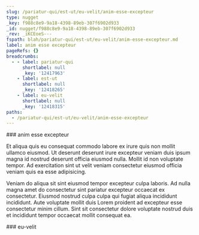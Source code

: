 ```yaml
---
slug: /pariatur-qui/est-ut/eu-velit/anim-esse-excepteur
type: nugget
_key: f988c8e9-9a18-4398-89eb-307f6902d933
_id: nugget/f988c8e9-9a18-4398-89eb-307f6902d933
_rev: _iKCEoeS---
fspath: blah/pariatur-qui/est-ut/eu-velit/anim-esse-excepteur.md
label: anim esse excepteur
pageRefs: {}
breadcrumbs:
  - - label: pariatur-qui
      shortlabel: null
      _key: '12417963'
    - label: est-ut
      shortlabel: null
      _key: '12418265'
    - label: eu-velit
      shortlabel: null
      _key: '12418315'
paths:
  - /pariatur-qui/est-ut/eu-velit/anim-esse-excepteur
---
```


<NuggetArea>
<Nugget slug="/pariatur-qui/est-ut/eu-velit/anim-esse-excepteur" type="nugget" _key="f988c8e9-9a18-4398-89eb-307f6902d933" _id="nugget/f988c8e9-9a18-4398-89eb-307f6902d933" _rev="_iKCEoeS---" fspath="blah/pariatur-qui/est-ut/eu-velit/anim-esse-excepteur.md" label="anim esse excepteur" paths="/pariatur-qui/est-ut/eu-velit/anim-esse-excepteur">
<NuggetBody>
### anim esse excepteur

Et aliqua quis eu consequat commodo labore ex irure quis non mollit ullamco eiusmod. Ut deserunt deserunt irure excepteur veniam duis ipsum magna id nostrud deserunt officia eiusmod nulla. Mollit id non voluptate tempor. Ad exercitation sint ut velit veniam consectetur eiusmod officia veniam quis ea esse adipisicing.

Veniam do aliqua sit sint eiusmod tempor excepteur culpa laboris. Ad nulla magna amet do consectetur sint pariatur excepteur occaecat ex consectetur. Eiusmod nostrud culpa culpa qui fugiat aliqua incididunt incididunt. Aute voluptate mollit duis Lorem proident ad excepteur esse consectetur minim cillum. Sint sit consectetur dolore voluptate nostrud duis et incididunt tempor occaecat mollit consequat ea.

</NuggetBody>
<Breadcrumbs>
<Crumbs>
<Crumb _key="12417963" label="pariatur-qui" /><Crumb _key="12418265" label="est-ut" /><Crumb _key="12418315" label="eu-velit" />
</Crumbs>
</Breadcrumbs>
</Nugget>

<NuggetsInbound>
</NuggetsInbound>
<NuggetsOutbound>
</NuggetsOutbound>
</NuggetArea>
<PassagesInbound>
<Passage direction="inbound" type="passage" _key="12418315" _id="passage/12418315" _rev="_iKCEoeO---" label="eu-velit" passage="eu-velit" fspath="blah/pariatur-qui/est-ut/eu-velit" paths="/pariatur-qui/est-ut/eu-velit" slug="/pariatur-qui/est-ut/eu-velit">
<NuggetBody>
### eu-velit

</NuggetBody>
<Breadcrumbs>
<Crumbs>
<Crumb _key="12417963" label="pariatur-qui" /><Crumb _key="12418265" label="est-ut" />
</Crumbs>
</Breadcrumbs>
</Passage>

</PassagesInbound>
<PassagesOutbound>
</PassagesOutbound>